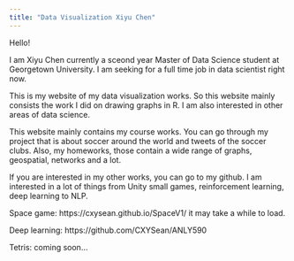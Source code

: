 ```yaml
---
title: "Data Visualization Xiyu Chen"
---
```


Hello!

I am Xiyu Chen currently a sceond year Master of Data Science student at Georgetown University. I am seeking for a full time job in data scientist right now. 

This is my website of my data visualization works. So this website mainly consists the work I did on drawing graphs in R. I am also interested in other areas of data science. 

This website mainly contains my course works. You can go through my project that is about soccer around the world and tweets of the soccer clubs. Also, my homeworks, those contain a wide range of graphs, geospatial, networks and a lot.

If you are interested in my other works, you can go to my github. I am interested in a lot of things from Unity small games, reinforcement learning, deep learning to NLP.

Space game: https://cxysean.github.io/SpaceV1/ it may take a while to load.

Deep learning: https://github.com/CXYSean/ANLY590

Tetris: coming soon...